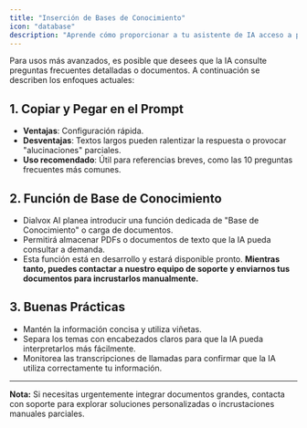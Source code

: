 ```yaml
---
title: "Inserción de Bases de Conocimiento"
icon: "database"
description: "Aprende cómo proporcionar a tu asistente de IA acceso a preguntas frecuentes, documentos y otras fuentes de información"
---
```


Para usos más avanzados, es posible que desees que la IA consulte preguntas frecuentes detalladas o documentos. A continuación se describen los enfoques actuales:

## 1. Copiar y Pegar en el Prompt

- **Ventajas**: Configuración rápida.
- **Desventajas**: Textos largos pueden ralentizar la respuesta o provocar "alucinaciones" parciales.
- **Uso recomendado**: Útil para referencias breves, como las 10 preguntas frecuentes más comunes.

## 2. Función de Base de Conocimiento

- Dialvox AI planea introducir una función dedicada de "Base de Conocimiento" o carga de documentos.
- Permitirá almacenar PDFs o documentos de texto que la IA pueda consultar a demanda.
- Esta función está en desarrollo y estará disponible pronto. **Mientras tanto, puedes contactar a nuestro equipo de soporte y enviarnos tus documentos para incrustarlos manualmente.**

## 3. Buenas Prácticas

- Mantén la información concisa y utiliza viñetas.
- Separa los temas con encabezados claros para que la IA pueda interpretarlos más fácilmente.
- Monitorea las transcripciones de llamadas para confirmar que la IA utiliza correctamente tu información.

---

**Nota:** Si necesitas urgentemente integrar documentos grandes, contacta con soporte para explorar soluciones personalizadas o incrustaciones manuales parciales.
